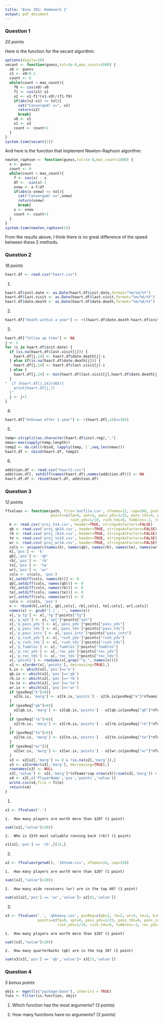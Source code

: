 ```yaml
---
title: 'Bios 301: Homework 2'
output: pdf_document
---
```

### Question 1 ###

*20 points*

Here is the function for the secant algorithm:

```r
options(digits=10)
secant <- function(guess,tol=1e-8,max_count=1000) {
  x0 <- guess
  x1 <- x0+0.1
  count <- 0
  while(count < max_count){
    f0 <- cos(x0)-x0
    f1 <- cos(x1)-x1
    x2 <- x1-f1*(x1-x0)/(f1-f0)
    if(abs(x2-x1) <= tol){
      cat("Converged! x=", x2)
      return(x2)
      break}
    x0 <- x1
    x1 <- x2
    count <- count+1
  }
}
system.time(secant(1))
```

And here is the function that implement Newton-Raphson algorithm:

```r
newton_raphson <- function(guess,tol=1e-8,max_count=1000) {
  x <- guess
  count <- 0
  while(count < max_count){
    f <- cos(x) - x
    df <- -sin(x)-1
    xnew <- x-f/df
    if(abs(x-xnew) <= tol){
      cat("Converged! x=",xnew)
      return(xnew)
      break}
    x <- xnew
    count <- count+1
  }
}
system.time(newton_raphson(1))
```

From the results above, I think there is no great difference of the speed between these 2 methods.

### Question 2 ###

*18 points*

```r
haart.df <- read.csv("haart.csv")
```

1. 

```r
haart.df$init.date <- as.Date(haart.df$init.date,format="%m/%d/%Y")
haart.df$last.visit <- as.Date(haart.df$last.visit,format="%m/%d/%Y")
haart.df$date.death <- as.Date(haart.df$date.death,format="%m/%d/%Y")
```

2.

```r
haart.df["death within a year"] <- +((haart.df$date.death-haart.df$init.date)<365)
```

3.

```r
haart.df["follow up time"] <- NA
j <- 1
for (i in haart.df$init.date) {
  if (is.na(haart.df$last.visit[j])) {
    haart.df[j,14] <- haart.df$date.death[j]-i
  } else if(is.na(haart.df$date.death[j])) {
    haart.df[j,14] <- haart.df$last.visit[j]-i
  } else {
    haart.df[j,14] <- min(haart.df$last.visit[j],haart.df$date.death[j])-i
  }
"  if (haart.df[j,14]>365){
    print(haart.df[j,])
  }"
  j <- j+1
}
```

4.

```r
haart.df["Unknown after 1 year"] <- +(haart.df[,14]<=365)
```

5.

```r
temp<-strsplit(as.character(haart.df$init.reg),",")
nmax<-max(sapply(temp,length))
temp2 <- do.call(rbind, lapply(temp,`[`,seq_len(nmax)))
haart.df <- cbind(haart.df, temp2)
```

6.

```r
addition.df <- read.csv("haart2.csv")
addition.df[, setdiff(names(haart.df),names(addition.df))] <- NA
haart.df.df <- rbind(haart.df, addition.df)
```

### Question 3 ###

*12 points*

```r
ffvalues <- function(path, file='outfile.csv', nTeams=12, cap=200, posReq=c(qb=1, rb=2, wr=3, te=1, k=1),
                     points=c(fg=4, xpt=1, pass_yds=1/25, pass_tds=4, pass_ints=-2,
                              rush_yds=1/10, rush_tds=6, fumbles=-2, rec_yds=1/20, rec_tds=6)) {
  k <- read.csv('proj_k14.csv', header=TRUE, stringsAsFactors=FALSE)
  qb <- read.csv('proj_qb14.csv', header=TRUE, stringsAsFactors=FALSE)
  rb <- read.csv('proj_rb14.csv', header=TRUE, stringsAsFactors=FALSE)
  te <- read.csv('proj_te14.csv', header=TRUE, stringsAsFactors=FALSE)
  wr <- read.csv('proj_wr14.csv', header=TRUE, stringsAsFactors=FALSE)
  cols <- unique(c(names(k), names(qb), names(rb), names(te), names(wr)))
  k[,'pos'] <- 'k'
  qb[,'pos'] <- 'qb'
  rb[,'pos'] <- 'rb'
  te[,'pos'] <- 'te'
  wr[,'pos'] <- 'wr'
  cols <- c(cols, 'pos')
  k[,setdiff(cols, names(k))] <- 0
  qb[,setdiff(cols, names(qb))] <- 0
  rb[,setdiff(cols, names(rb))] <- 0
  te[,setdiff(cols, names(te))] <- 0
  wr[,setdiff(cols, names(wr))] <- 0
  cols <- c(cols, 'pos')
  x <- rbind(k[,cols], qb[,cols], rb[,cols], te[,cols], wr[,cols])
  names(x) <- gsub('[.]', '', names(x))
  x[,'p_fg'] <- x[,'fg']*points["fg"]
  x[,'p_xpt'] <- x[,'xpt']*points["xpt"]
  x[,'p_pass_yds'] <- x[,'pass_yds']*points["pass_yds"]
  x[,'p_pass_tds'] <- x[,'pass_tds']*points["pass_tds"]
  x[,'p_pass_ints'] <- x[,'pass_ints']*points["pass_ints"]
  x[,'p_rush_yds'] <- x[,'rush_yds']*points["rush_yds"]
  x[,'p_rush_tds'] <- x[,'rush_tds']*points["rush_tds"]
  x[,'p_fumbles'] <- x[,'fumbles']*points["fumbles"]
  x[,'p_rec_yds'] <- x[,'rec_yds']*points["rec_yds"]
  x[,'p_rec_tds'] <- x[,'rec_tds']*points["rec_tds"]
  x[,'points'] <- rowSums(x[,grep("^p_", names(x))])
  x2 <- x[order(x[,'points'], decreasing=TRUE),]
  k.ix <- which(x2[,'pos']=='k')
  qb.ix <- which(x2[,'pos']=='qb')
  rb.ix <- which(x2[,'pos']=='rb')
  te.ix <- which(x2[,'pos']=='te')
  wr.ix <- which(x2[,'pos']=='wr')
  if (posReq["k"]>0){
    x2[k.ix, 'marg'] <- x2[k.ix,'points'] - x2[k.ix[posReq["k"]*nTeams],'points']
  }
  if (posReq["qb"]>0){
    x2[qb.ix, 'marg'] <- x2[qb.ix,'points'] - x2[qb.ix[posReq["qb"]*nTeams],'points']
  }
  if (posReq["rb"]>0){
    x2[rb.ix, 'marg'] <- x2[rb.ix,'points'] - x2[rb.ix[posReq["rb"]*nTeams],'points']
  }
  if (posReq["te"]>0){
    x2[te.ix, 'marg'] <- x2[te.ix,'points'] - x2[te.ix[posReq["te"]*nTeams],'points']
  }
  if (posReq["wr"]){
    x2[wr.ix, 'marg'] <- x2[wr.ix,'points'] - x2[wr.ix[posReq["wr"]*nTeams],'points']
  }
  x3 <- x2[x2[,'marg'] >= 0 & !is.na(x2[,'marg']),]
  x3 <- x3[order(x3[,'marg'], decreasing=TRUE),]
  rownames(x3) <- NULL
  x3[,'value'] <- x3[,'marg']*(nTeams*cap-nrow(x3))/sum(x3[,'marg']) + 1
  x4 <- x3[,c('PlayerName','pos','points','value')]
  write.csv(x4,file = file)
  return(x4)
}
```

1.

```r
x1 <- ffvalues('.')
```

    1.  How many players are worth more than $20? (1 point)
    
```r
sum((x1[,"value"]>20))
```

    2.  Who is 15th most valuable running back (rb)? (1 point)
    
```r
x1[x1[,'pos'] == 'rb',][15,]
```

2.

```r
x2 <- ffvalues(getwd(), '16team.csv', nTeams=16, cap=150)
```

    1.  How many players are worth more than $20? (1 point)
    
```r
sum((x2[,"value"]>20))
```

    2.  How many wide receivers (wr) are in the top 40? (1 point)
    
```r
sum(x2[x2[,'pos'] == 'wr','value']> x2[41,'value'])
```

3.

```r
x3 <- ffvalues('.', 'qbheavy.csv', posReq=c(qb=2, rb=2, wr=3, te=1, k=0),
               points=c(fg=0, xpt=0, pass_yds=1/25, pass_tds=6, pass_ints=-2,
                        rush_yds=1/10, rush_tds=6, fumbles=-2, rec_yds=1/20, rec_tds=6))
```

    1.  How many players are worth more than $20? (1 point)
    
```r
sum((x3[,"value"]>20))
```

    2.  How many quarterbacks (qb) are in the top 30? (1 point)
    
```r
sum(x3[x3[,'pos'] == 'qb','value']> x3[31,'value'])
```

### Question 4 ###

*5 bonus points*

```r
objs <- mget(ls("package:base"), inherits = TRUE)
funs <- Filter(is.function, objs)
```

1.  Which function has the most arguments? (3 points)

2. How many functions have no arguments? (2 points)